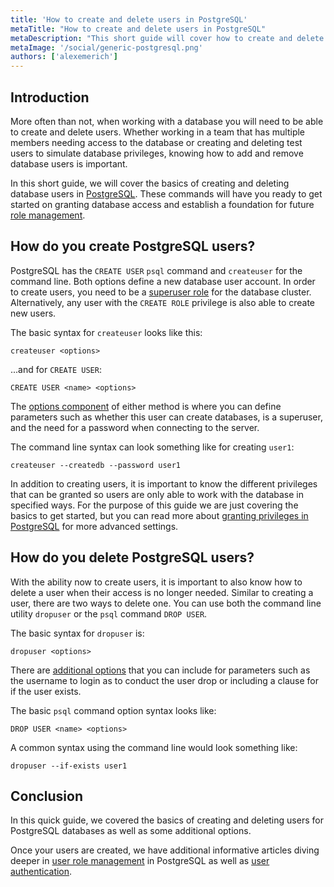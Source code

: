 ```yaml
---
title: 'How to create and delete users in PostgreSQL'
metaTitle: "How to create and delete users in PostgreSQL"
metaDescription: "This short guide will cover how to create and delete users in PostgreSQL."
metaImage: '/social/generic-postgresql.png'
authors: ['alexemerich']
---
```


## Introduction

More often than not, when working with a database you will need to be able to create and delete users. Whether working in a team that has multiple members needing access to the database or creating and deleting test users to simulate database privileges, knowing how to add and remove database users is important.

In this short guide, we will cover the basics of creating and deleting database users in [PostgreSQL](/intro/database-glossary#postgresql). These commands will have you ready to get started on granting database access and establish a foundation for future [role management](https://www.prisma.io/dataguide/postgresql/authentication-and-authorization/role-management).


## How do you create PostgreSQL users?

PostgreSQL has the `CREATE USER` `psql` command and `createuser` for the command line. Both options define a new database user account. In order to create users, you need to be a [superuser role](https://www.prisma.io/dataguide/postgresql/authentication-and-authorization/role-management#what-is-a-superuser-role) for the database cluster. Alternatively, any user with the `CREATE ROLE` privilege is also able to create new users.

The basic syntax for `createuser` looks like this:

```
createuser <options>
```

...and for `CREATE USER`:

```
CREATE USER <name> <options>
```

The [options component](https://www.postgresql.org/docs/current/app-createuser.html) of either method is where you can define parameters such as whether this user can create databases, is a superuser, and the need for a password when connecting to the server. 

The command line syntax can look something like for creating `user1`:

```
createuser --createdb --password user1
```

In addition to creating users, it is important to know the different privileges that can be granted so users are only able to work with the database in specified ways. For the purpose of this guide we are just covering the basics to get started, but you can read more about [granting privileges in PostgreSQL](https://www.prisma.io/dataguide/postgresql/authentication-and-authorization/managing-privileges) for more advanced settings.

## How do you delete PostgreSQL users?

With the ability now to create users, it is important to also know how to delete a user when their access is no longer needed. Similar to creating a user, there are two ways to delete one. You can use both the command line utility `dropuser` or the `psql` command `DROP USER`.

The basic syntax for `dropuser` is:

```
dropuser <options>
```

There are [additional options](https://www.postgresql.org/docs/current/app-dropuser.html) that you can include for parameters such as the username to login as to conduct the user drop or including a clause for if the user exists.

The basic `psql` command option syntax looks like:

```
DROP USER <name> <options>
```

A common syntax using the command line would look something like:

```
dropuser --if-exists user1
```

## Conclusion

In this quick guide, we covered the basics of creating and deleting users for PostgreSQL databases as well as some additional options. 

Once your users are created, we have additional informative articles diving deeper in [user role management](https://www.prisma.io/dataguide/postgresql/authentication-and-authorization/role-management) in PostgreSQL as well as [user authentication](https://www.prisma.io/dataguide/postgresql/authentication-and-authorization/configuring-user-authentication).
